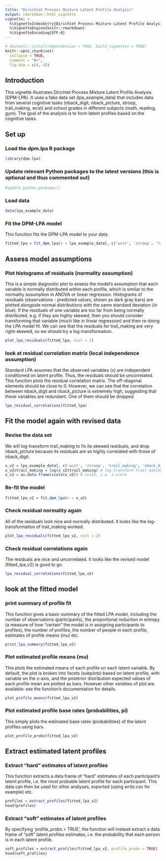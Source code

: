 ```yaml
---
title: "Dirichlet Process Mixture Latent Profile Analysis"
output: rmarkdown::html_vignette
vignette: >
  %\VignetteIndexEntry{Dirichlet Process Mixture Latent Profile Analysis}
  %\VignetteEngine{knitr::rmarkdown}
  %\VignetteEncoding{UTF-8}
---
```


```r
# devtools::install(dependencies = TRUE, build_vignettes = TRUE)
knitr::opts_chunk$set(
  collapse = TRUE,
  comment = "#>",
  fig.dim = c(4, 4))
```
## Introduction
This vignette illustrates Dirichlet Process Mixture Latent Profile Analysis (DPM-LPA). It uses a fake data set (lpa_example_data) that includes data from several cognitive tasks (nback_digit, nback_picture, stroop, trail_making, wcst) and school grades in different subjects (math, reading, gym). The goal of the analysis is to form latent profiles based on the cognitive tasks.

## Set up

### Load the dpm.lpa R package
```r
library(dpm.lpa)
```
### Update relevant Python packages to the latest versions (this is optional and thus commented out)
```r
#update_python_packages()
```
### Load data
```r
data(lpa_example_data)
```

### Fit the DPM-LPA model
This function fits the DPM-LPA model to your data.
```r
fitted_lpa = fit_dpm_lpa(x = lpa_example_data[, c('wcst', 'stroop', 'trail_making', 'nback_digit', 'nback_picture')])
```
## Assess model assumptions

### Plot histograms of residuals (normality assumption)
This is a simple diagnostic plot to assess the model's assumption that each variable is normally distributed within each profile, which is similar to the normality  assumption in ANOVA or linear regression. Histograms of residuals (observations - predicted values, shown as dark gray bars) are plotted alongside normal distributions with the same standard deviation (in blue). If the residuals of one variable are too far from being normally distributed, e.g. if they are highly skewed, then you should consider transforming that variable (much like in linear regression) and then re-doing the LPA model fit. We can see that the residuals for trail_making are very right-skewed,
so we should try a log-transformation.
```r
plot_lpa_residuals(fitted_lpa, ncol = 2)
```

### look at residual correlation matrix (local independence assumption)
Standard LPA assumes that the observed variables (x) are independent conditioned on latent profile. Thus, the residuals should be uncorrelated. This function plots the residual correlation matrix. The off-diagonal elements should be close to 0. However, we can see that the correlation between nback_digit and nback_picture is extremely high, suggesting that these variables are redundant. One of them should be dropped.
```r
lpa_residual_correlations(fitted_lpa)
```
## Fit the model again with revised data

### Revise the data set
We will log-transform trail_making to fix its skewed residuals, and drop nback_picture because its residuals are so highly correlated with those of nback_digit.
```r
x_v2 = lpa_example_data[, c('wcst', 'stroop', 'trail_making', 'nback_digit')] # drop nback_picture
x_v2$trail_making = log(x_v2$trail_making) # log-transform trail_making
x_v2 = as.data.frame(scale(x_v2)) # scale, i.e. z-score
```

### Re-fit the model
```r
fitted_lpa_v2 = fit_dpm_lpa(x = x_v2)
```

### Check residual normality again
All of the residuals look nice and normally distributed. It looks like the log-transformation of trail_making worked.
```r
plot_lpa_residuals(fitted_lpa_v2, ncol = 2)
```
### Check residual correlations again
The residuals are nice and uncorrelated. It looks like the revised model (fitted_lpa_v2) is good to go.
```r
lpa_residual_correlations(fitted_lpa_v2)
```

## look at the fitted model

### print summary of profile fit
This function gives a basic summary of the fitted LPA model, including the number of observations (participants), the proportional reduction in entropy (a measure of how "certain" the model is in assigning participants to profiles), the number of profiles, the number of people in each profile, estimates of profile means (mu) etc.
```r
print_lpa_summary(fitted_lpa_v2)
```
### Plot estimated profile means (mu)
This plots the estimated means of each profile on each latent variable. By default,
the plot is broken into facets (subplots) based on latent profile, with variable
on the x-axis, and the posterior distribution expected values of each profile mean
are plotted as bars. However other varieties of plot are available: see the function's
documentation for details.
```r
plot_profile_means(fitted_lpa_v2)
```
### Plot estimated profile base rates (probabilities, pi)
This simply plots the estimated base rates (probabilities) of the latent profiles
using bars.
```r
plot_profile_probs(fitted_lpa_v2)
```
## Extract estimated latent profiles

### Extract "hard" estimates of latent profiles
This function extracts a data frame of "hard" estimates of each participant's latent profile, i.e. the most probable latent profile for each participant. This data can then be used for other analyses, exported (using write.csv for example) etc.
```r
profiles = extract_profiles(fitted_lpa_v2)
head(profiles)
```
### Extract "soft" estimates of latent profiles
By specifying 'profile_probs = TRUE', the function will instead extract a data frame of "soft" latent profiles estimates, i.e. the probability that each person is in each latent profile.
```r
soft_profiles = extract_profiles(fitted_lpa_v2, profile_probs = TRUE)
head(soft_profiles)
```
